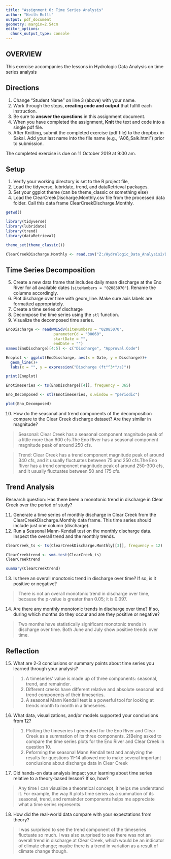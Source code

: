 ```yaml
---
title: "Assignment 6: Time Series Analysis"
author: "Keith Bollt"
output: pdf_document
geometry: margin=2.54cm
editor_options: 
  chunk_output_type: console
---
```


## OVERVIEW

This exercise accompanies the lessons in Hydrologic Data Analysis on time series analysis

## Directions
1. Change "Student Name" on line 3 (above) with your name.
2. Work through the steps, **creating code and output** that fulfill each instruction.
3. Be sure to **answer the questions** in this assignment document.
4. When you have completed the assignment, **Knit** the text and code into a single pdf file.
5. After Knitting, submit the completed exercise (pdf file) to the dropbox in Sakai. Add your last name into the file name (e.g., "A06_Salk.html") prior to submission.

The completed exercise is due on 11 October 2019 at 9:00 am.

## Setup

1. Verify your working directory is set to the R project file, 
2. Load the tidyverse, lubridate, trend, and dataRetrieval packages. 
3. Set your ggplot theme (can be theme_classic or something else)
4. Load the ClearCreekDischarge.Monthly.csv file from the processed data folder. Call this data frame ClearCreekDischarge.Monthly.

```r
getwd()

library(tidyverse)
library(lubridate)
library(trend)
library(dataRetrieval)

theme_set(theme_classic())

ClearCreekDischarge.Monthly <- read.csv("Z:/Hydrologic_Data_Analysis2/Data/Processed/ClearCreekDischarge.Monthly.csv")
```

## Time Series Decomposition
5. Create a new data frame that includes daily mean discharge at the Eno River for all available dates (`siteNumbers = "02085070"`). Rename the columns accordingly.
6. Plot discharge over time with geom_line. Make sure axis labels are formatted appropriately.
7. Create a time series of discharge
8. Decompose the time series using the `stl` function.
9. Visualize the decomposed time series.
```r
EnoDischarge <- readNWISdv(siteNumbers = "02085070",
                     parameterCd = "00060", 
                     startDate = "",
                     endDate = "")
names(EnoDischarge)[4:5] <- c("Discharge", "Approval.Code")

Enoplot <- ggplot(EnoDischarge, aes(x = Date, y = Discharge))+
  geom_line()+
  labs(x = "", y = expression("Discharge (ft"^3*"/s)")) 

print(Enoplot)

Enotimeseries <- ts(EnoDischarge[[4]], frequency = 365)

Eno_Decomposed <- stl(Enotimeseries, s.window = "periodic")

plot(Eno_Decomposed)
```

10. How do the seasonal and trend components of the decomposition compare to the Clear Creek discharge dataset? Are they similar in magnitude?

> Seasonal: Clear Creek has a seasonal component magnitude peak of a little more than 600 cfs.The Eno River has a seasonal component magnitude peak of around 250 cfs.

> Trend: Clear Creek has a trend component magnitude peak of around 340 cfs, and it usually fluctuates between 75 and 250 cfs.The Eno River has a trend component magnitude peak of around 250-300 cfs, and it usually fluctuates between 50 and 175 cfs.

## Trend Analysis
Research question: Has there been a monotonic trend in discharge in Clear Creek over the period of study?

11. Generate a time series of monthly discharge in Clear Creek from the ClearCreekDischarge.Monthly data frame. This time series should include just one column (discharge). 
12. Run a Seasonal Mann-Kendall test on the monthly discharge data. Inspect the overall trend and the monthly trends. 
```r
ClearCreek_ts <- ts(ClearCreekDischarge.Monthly[[3]], frequency = 12)

ClearCreektrend <- smk.test(ClearCreek_ts)
ClearCreektrend

summary(ClearCreektrend)
```

13. Is there an overall monotonic trend in discharge over time? If so, is it positive or negative?

> There is not an overall monotonic trend in discharge over time, because the p-value is greater than 0.05; it is 0.097.

14. Are there any monthly monotonic trends in discharge over time? If so, during which months do they occur and are they positive or negative?

> Two months have statistically significant monotonic trends in discharge over time. Both June and July show positive trends over time. 

## Reflection
15. What are 2-3 conclusions or summary points about time series you learned through your analysis?

> 1) A timeseries' value is made up of three components: seasonal, trend, and remainder. 
2) Different creeks have different relative and absolute seasonal and trend components of their timeseries. 
3) A seasonal Mann Kendall test is a powerful tool for looking at trends month to month in a timeseries.

16. What data, visualizations, and/or models supported your conclusions from 12?

> 1) Plotting the timeseries I generated for the Eno River and Clear Creek as a summation of its three components.
2)Being asked to compare the time series plots for the Eno River and Clear Creek in question 10.
3) Peforming the seasonal Mann Kendall test and analyzing the results for questions 11-14 allowed me to make several important conclusions about discharge data in Clear Creek


17. Did hands-on data analysis impact your learning about time series relative to a theory-based lesson? If so, how?

> Any time I can visualize a theoretical concept, it helps me understand it. For example, the way R plots time series as a summation of its seasonal, trend, and remainder components helps me appreciate what a time series represents. 

18.	How did the real-world data compare with your expectations from theory?

> I was surprised to see the trend component of the timeseries fluctuate so much. I was also surprised to see there was not an overall trend in discharge at Clear Creek, which would be an indicator of climate change; maybe there is a trend in variation as a result of climate change though.
